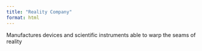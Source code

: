 ```yaml
---
title: "Reality Company"
format: html
---
```


Manufactures devices and scientific instruments able to warp the seams of reality

